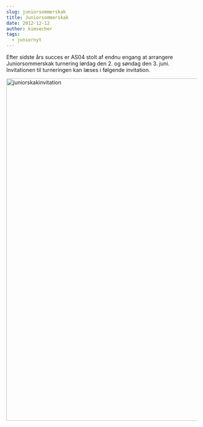 ```yaml
---
slug: juniorsommerskak
title: Juniorsommerskak
date: 2012-12-12
author: kimsecher
tags:
  - juniornyt
---
```

Efter sidste års succes er AS04 stolt af endnu engang at arrangere Juniorsommerskak turnering lørdag den 2. og søndag den 3. juni. Invitationen til turneringen kan læses i følgende invitation.

<a href="https://nbskak.dk/wp-content/uploads/2013/04/juniorskakinvitation.jpg"><img className="alignnone size-large wp-image-145" alt="juniorskakinvitation" src="https://nbskak.dk/wp-content/uploads/2013/04/juniorskakinvitation-722x1024.jpg" width="640" height="907" /></a>
